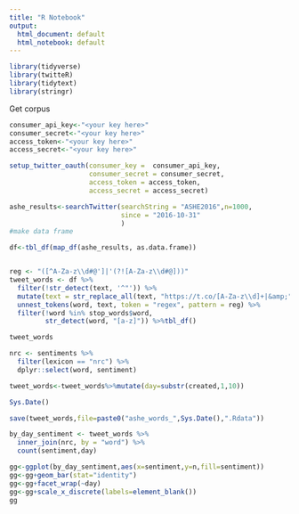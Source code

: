 ```yaml
---
title: "R Notebook"
output:
  html_document: default
  html_notebook: default
---
```


```r
library(tidyverse)
library(twitteR)
library(tidytext)
library(stringr)
```


Get corpus
```r
consumer_api_key<-"<your key here>"
consumer_secret<-"<your key here>"
access_token<-"<your key here>"
access_secret<-"<your key here>"

setup_twitter_oauth(consumer_key =  consumer_api_key,
                    consumer_secret = consumer_secret,
                    access_token = access_token,
                    access_secret = access_secret)

ashe_results<-searchTwitter(searchString = "ASHE2016",n=1000,
                            since = "2016-10-31"
                            )
#make data frame

df<-tbl_df(map_df(ashe_results, as.data.frame))


reg <- "([^A-Za-z\\d#@']|'(?![A-Za-z\\d#@]))"
tweet_words <- df %>%
  filter(!str_detect(text, '^"')) %>%
  mutate(text = str_replace_all(text, "https://t.co/[A-Za-z\\d]+|&amp;", "")) %>%
  unnest_tokens(word, text, token = "regex", pattern = reg) %>%
  filter(!word %in% stop_words$word,
         str_detect(word, "[a-z]")) %>%tbl_df()

tweet_words

nrc <- sentiments %>%
  filter(lexicon == "nrc") %>%
  dplyr::select(word, sentiment)

tweet_words<-tweet_words%>%mutate(day=substr(created,1,10))

Sys.Date()

save(tweet_words,file=paste0("ashe_words_",Sys.Date(),".Rdata"))

by_day_sentiment <- tweet_words %>%
  inner_join(nrc, by = "word") %>%
  count(sentiment,day)

gg<-ggplot(by_day_sentiment,aes(x=sentiment,y=n,fill=sentiment))
gg<-gg+geom_bar(stat="identity")
gg<-gg+facet_wrap(~day)
gg<-gg+scale_x_discrete(labels=element_blank())
gg
```

